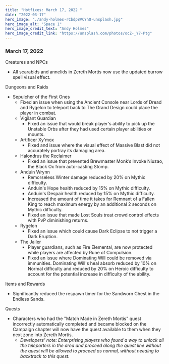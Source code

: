 ```yaml
---
title: "Hotfixes: March 17, 2022 "
date: "2022-03-17"
hero_image: "./andy-holmes-rCbdp8VCYhQ-unsplash.jpg"
hero_image_alt: "Space 1"
hero_image_credit_text: "Andy Holmes"
hero_image_credit_link: "https://unsplash.com/photos/ocZ-_Y7-Ptg"
---
```


### March 17, 2022

Creatures and NPCs

- All scarabids and annelids in Zereth Mortis now use the updated burrow spell visual effect.

Dungeons and Raids

- Sepulcher of the First Ones
  - Fixed an issue when using the Ancient Console near Lords of Dread and Rygelon to teleport back to The Grand Design could place the player in combat.
  - Vigilant Guardian
    - Fixed an issue that would break player's ability to pick up the Unstable Orbs after they had used certain player abilities or mounts.
  - Artificer Xy'mox
    - Fixed and issue where the visual effect of Massive Blast did not accurately portray its damaging area.
  - Halondrus the Reclaimer
    - Fixed an issue that prevented Brewmaster Monk’s Invoke Niuzao, the Black Ox from auto-casting Stomp.
  - Anduin Wrynn
    - Remorseless Winter damage reduced by 20% on Mythic difficulty.
    - Anduin's Hope health reduced by 15% on Mythic difficulty.
    - Anduin's Despair health reduced by 15% on Mythic difficulty.
    - Increased the amount of time it takes for Remnant of a Fallen King to reach maximum energy by an additional 2 seconds on Mythic difficulty.
    - Fixed an issue that made Lost Souls treat crowd control effects with PvP diminishing returns.
  - Rygelon
    - Fixed an issue which could cause Dark Eclipse to not trigger a Dark Eruption.
  - The Jailer
    - Player guardians, such as Fire Elemental, are now protected while players are affected by Rune of Compulsion.
    - Fixed an issue where Dominating Will could be removed via immunities. Dominating Will's heal absorb reduced by 10% on Normal difficulty and reduced by 20% on Heroic difficulty to account for the potential increase in difficulty of the ability.

Items and Rewards

- Significantly reduced the respawn timer for the Sandworn Chest in the Endless Sands.

Quests

- Characters who had the "Match Made in Zereth Mortis" quest incorrectly automatically completed and became blocked on the Campaign chapter will now have the quest available to them when they next zone into Zereth Mortis.
  - _Developers’ note: Enterprising players who found a way to unlock all the teleporters in the area and proceed along the quest line without the quest will be allowed to proceed as normal, without needing to backtrack to this quest._
